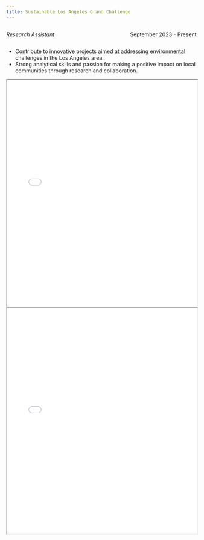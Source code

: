 ```yaml
---
title: Sustainable Los Angeles Grand Challenge
---
```


::: {style="overflow: hidden;"}
::: {style="float: left;"}
*Research Assistant*
:::

::: {style="float: right;"}
September 2023 - Present
:::
:::

-   Contribute to innovative projects aimed at addressing environmental challenges in the Los Angeles area.
-   Strong analytical skills and passion for making a positive impact on local communities through research and collaboration.

::: {#fig-RefCardR}
<iframe width="100%" height="600" src="SLAGC W24 LA Report Card Progress Slides.pdf">

</iframe>
:::

::: {#fig-RefCardR}
<iframe width="100%" height="600" src="SLAGC Group Project Proposal (Updated Winter 2024).pdf">

</iframe>
:::
